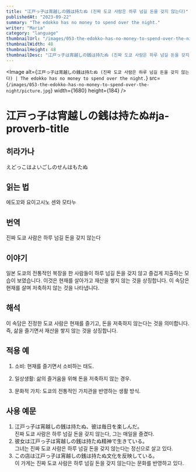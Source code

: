 ```yaml
---
title: "江戸っ子は宵越しの銭は持たぬ (진짜 도쿄 사람은 하루 넘길 돈을 갖지 않는다)"
publishedAt: "2023-09-22"
summary: "The edokko has no money to spend over the night."
writer: "Maria"
category: "language"
thumbnailUrl: "/images/053-the-edokko-has-no-money-to-spend-over-the-night/picture.jpg"
thumbnailWidth: 48
thumbnailHeight: 48
thumbnailDesc: "江戸っ子は宵越しの銭は持たぬ (진짜 도쿄 사람은 하루 넘길 돈을 갖지 않는다) | The edokko has no money to spend over the night."
---
```


<Image
  alt={`江戸っ子は宵越しの銭は持たぬ (진짜 도쿄 사람은 하루 넘길 돈을 갖지 않는다) | The edokko has no money to spend over the night.`}
  src={`/images/053-the-edokko-has-no-money-to-spend-over-the-night/picture.jpg`}
  width={1680}
  height={184}
/>

# 江戸っ子は宵越しの銭は持たぬ#ja-proverb-title

## 히라가나

えどっこはよいごしのせんはもたぬ

## 읽는 법

에도꼬와 요이고시노 센와 모타누

## 번역

진짜 도쿄 사람은 하루 넘길 돈을 갖지 않는다

## 이야기

일본 도쿄의 전통적인 복장을 한 사람들이 하루 넘길 돈을 갖지 않고 즐겁게 지출하는 모습이 보였습니다. 이것은 현재를 살아가고 재산을 쌓지 않는 것을 상징합니다. 이 속담은 현재를 살며 저축하지 않는 것을 나타냅니다.

## 해석

이 속담은 진정한 도쿄 사람은 현재를 즐기고, 돈을 저축하지 않는다는 것을 의미합니다. 즉, 삶을 즐기면서 재산을 쌓지 않는 것을 상징합니다.

## 적용 예

1. 소비: 현재를 즐기면서 소비하는 태도.

2. 일상생활: 삶의 즐거움을 위해 돈을 저축하지 않는 경우.

3. 문화적 가치: 도쿄의 전통적인 가치관을 반영하는 생활 방식.

## 사용 예문

1. 江戸っ子は宵越しの銭は持たぬ、彼は毎日を楽しんだ。<br /> 진짜 도쿄 사람은 하루 넘길 돈을 갖지 않는다, 그는 매일을 즐겼다.
2. 彼女は江戸っ子は宵越しの銭は持たぬ精神で生きている。<br /> 그녀는 진짜 도쿄 사람은 하루 넘길 돈을 갖지 않는다는 정신으로 살고 있다.
3. この店は江戸っ子は宵越しの銭は持たぬ文化を反映している。<br /> 이 가게는 진짜 도쿄 사람은 하루 넘길 돈을 갖지 않는다는 문화를 반영하고 있다.
